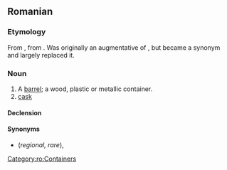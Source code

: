 ==Romanian==

===Etymology===
From {{suffix|bute|oi|lang=ro}}, from {{etyl|LL.|ro}} {{m|la|buttis}}. Was originally an augmentative of {{m|ro|bute}}, but became a synonym and largely replaced it.

===Noun===
{{ro-noun|n|butoaie}}

# A [[barrel]]; a wood, plastic or metallic container.
# [[cask]]

====Declension====
{{ro-noun-n|pl=butoaie}}

====Synonyms====
* {{l|ro|bute}} (''regional, rare''), {{l|ro|putină}}

[[Category:ro:Containers]]